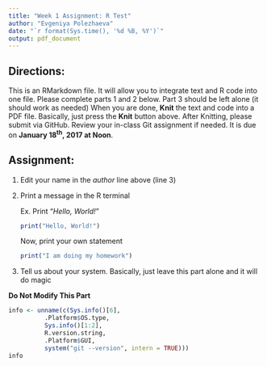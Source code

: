 ```yaml
---
title: "Week 1 Assignment: R Test"
author: "Evgeniya Polezhaeva"
date: "`r format(Sys.time(), '%d %B, %Y')`"
output: pdf_document
---
```


## Directions:
This is an RMarkdown file.
It will allow you to integrate text and R code into one file.
Please complete parts 1 and 2 below.
Part 3 should be left alone (it should work as needed)
When you are done, **Knit** the text and code into a PDF file.
Basically, just press the **Knit** button above.
After Knitting, please submit via GitHub. 
Review your in-class Git assignment if needed.
It is due on **January 18^th^, 2017 at Noon**.  

## Assignment:

1. Edit your name in the *author* line above (line 3)

2. Print a message in the R terminal

    Ex. Print "*Hello, World!*"
```r
print("Hello, World!")
```

    Now, print your own statement
```r
print("I am doing my homework")
```

3. Tell us about your system. Basically, just leave this part alone and it will do magic

**Do Not Modify This Part**

```r
info <- unname(c(Sys.info()[6],
          .Platform$OS.type,
          Sys.info()[1:2],
          R.version.string,
          .Platform$GUI,
          system("git --version", intern = TRUE)))
info
```

